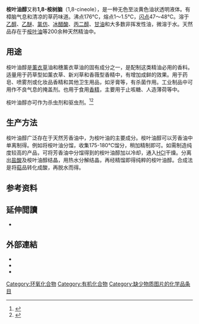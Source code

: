{{refimprove|time=2015-03-28T03:58:59+00:00}}
{{chembox
| Watchedfields = changed
| verifiedrevid = 443748863
| Name = 桉叶油醇
| ImageFile1 = Eucalyptol.png

| ImageName = Eucalyptol
| ImageFileL1 = Eucalyptol3D-3.png
| ImageFileR1 = Eucalyptol3D-4.png
| IUPACName = 1,3,3-trimethyl-2-oxabicyclo[2,2,2]octane<br />1,3,3-三甲基-2-氧杂二环[2,2,2]辛烷
| OtherNames = 萜烷;桉醚;桉树脑;桉油精;桉树醇;桉樹腦;薄荷烷;百千层醇;桉叶油素;桉叶油酚
|Section1={{Chembox Identifiers
| PubChem = 2758
| UNII_Ref = {{fdacite|correct|FDA}}
| UNII = RV6J6604TK
| KEGG_Ref = {{keggcite|correct|kegg}}
| KEGG = D04115
| InChI = 1/C10H18O/c1-9(2)8-4-6-10(3,11-9)7-5-8/h8H,4-7H2,1-3H3
| InChIKey = WEEGYLXZBRQIMU-UHFFFAOYAY
| ChEMBL_Ref = {{ebicite|correct|EBI}}
| ChEMBL = 485259
| StdInChI_Ref = {{stdinchicite|correct|chemspider}}
| StdInChI = 1S/C10H18O/c1-9(2)8-4-6-10(3,11-9)7-5-8/h8H,4-7H2,1-3H3
| StdInChIKey_Ref = {{stdinchicite|correct|chemspider}}
| StdInChIKey = WEEGYLXZBRQIMU-UHFFFAOYSA-N
| CASNo_Ref = {{cascite|correct|CAS}}
| CASNo = 470-82-6
| ChemSpiderID_Ref = {{chemspidercite|correct|chemspider}}
| ChemSpiderID = 2656
| DrugBank_Ref = {{drugbankcite|correct|drugbank}}
| DrugBank = DB03852
| ATCCode_prefix = R05
| ATCCode_suffix = CA13
| SMILES = O2C1(CCC(CC1)C2(C)C)C
}}
|Section2={{Chembox Properties
| Formula = C<sub>10</sub>H<sub>18</sub>O
| MolarMass = 154.249 g/mol
| ExactMass = 154.1357652 u
| Density = 0.9225 g/cm<sup>3</sup>
| MeltingPtC = 1.5
| Melting_notes =
| BoilingPtC = 176 - 177
| Boiling_notes =
  }}
}}

'''桉叶油醇'''又称'''1,8-桉树脑'''（1,8-cineole），是一种无色至淡黄色油状透明液体。有樟脑气息和清凉的草药味道。沸点176℃，熔点1～1.5℃，[[闪点|闪点]]47～48℃。溶于[[乙醇|乙醇]]、[[乙醚|乙醚]]、[[氯仿|氯仿]]、[[冰醋酸|冰醋酸]]、[[丙二醇|丙二醇]]、[[甘油|甘油]]和大多数非挥发性油，微溶于水。天然品存在于[[桉叶油|桉叶油]]等200余种天然精油中。

== 用途 ==
 
桉叶油醇是[[薰衣草|薰衣草]]油和穗薰衣草油的固有成分之一，是配制这类精油必用的香料。适量用于药草型如薰衣草、新刈草和香薇型香精中，有增加成鲜的效果。用于药皂、喷雾剂或化妆品香精和其他卫生用品，如牙膏等，有杀菌作用。工业制品中可用作不良气息的掩盖剂。也用于食用[[香精|香精]]，主要用于止咳糖、人造薄荷等中。

桉叶油醇亦可作为杀虫剂和驱虫剂。<ref>{{cite journal | author = Klocke, J. A.; Darlington, M. V.; Balandrin, M. F. | title = 8-Cineole (Eucalyptol), a Mosquito Feeding and Ovipositional Repellent from Volatile Oil of ''Hemizonia fitchii'' (Asteraceae) | journal = Journal of Chemical Ecology | volume = 13 | issue = 12 |date=December 1987 | doi = 10.1007/BF01012562 | pages = 2131 }}</ref><ref>{{cite journal | doi = 10.1603/033.046.0315 | author = Sfara, V.; Zerba, E. N.; Alzogaray, R. A. | title = Fumigant Insecticidal Activity and Repellent Effect of Five Essential Oils and Seven Monoterpenes on First-Instar Nymphs of ''[[Rhodnius_prolixus|Rhodnius prolixus]]'' | journal = [[Journal_of_Medical_Entomology|Journal of Medical Entomology]] | volume = 46 | issue = 3 | pages = 511–515 |date=May 2009 | pmid = 19496421 }}</ref>
== 生产方法 ==
 
桉叶油醇广泛存在于天然芳香油中，为桉叶油的主要成分。桉叶油醇可以芳香油中单离制得。例如将桉叶油分馏，收集175-180℃馏分，稍加精制即可。如需制造纯度较高的产品，可将芳香油中分馏得到的桉叶油醇加以冷却，通入[[HCI|HCI]]干燥。分离出[[盐酸|盐酸]]及桉叶油醇结晶，用热水分解结晶，再经精馏即得纯粹的桉叶油醇。合成法是将[[萜|萜]]品转化成酸，再脱水而得。

== 参考资料 ==
{{Reflist}}

==延伸閲讀==
{{refbegin}}
* {{cite book | last1 = Boland | first1 = D. J. | last2 = Brophy | first2 = J. J. | last3 = House | first3 = A. P. N. | title = Eucalyptus Leaf Oils: Use, Chemistry, Distillation and Marketing | year = 1991 | isbn = 0-909605-69-6 | publisher = Inkata Press | location = Melbourne }}
{{refend}}

==外部連結==
* {{cite web | url = http://www.botanical.com/botanical/mgmh/e/eucaly14.html | title = Eucalyptus | publisher = Botanical.com | accessdate = 2020-04-15 | archive-date = 2010-05-28 | archive-url = https://web.archive.org/web/20100528034214/http://botanical.com/botanical/mgmh/e/eucaly14.html | dead-url = no }}
* {{cite web | url = http://www.henriettesherbal.com/eclectic/bpc1911/eucalyptus_oleu.html | title = Oleum Eucalypti, B.P. Oil of Eucalyptus | work = Henriette's Herbal | accessdate = 2020-04-15 | archive-date = 2008-05-15 | archive-url = https://web.archive.org/web/20080515193623/http://www.henriettesherbal.com/eclectic/bpc1911/eucalyptus_oleu.html | dead-url = yes }}
* {{cite web | url = http://ptcl.chem.ox.ac.uk/MSDS/CI/1,8-cineole.html | title = MSDS – Safety data for eucalyptol | publisher = Oxford University Chemistry Department | access-date = 7 January 2008 | archive-url = https://web.archive.org/web/20071011144835/http://ptcl.chem.ox.ac.uk/MSDS/CI/1,8-cineole.html | archive-date = 11 October 2007}}
 
{{tsl|en|template:Non-timber forest products}}
{{tsl|en|template:Transient receptor potential channel modulators}}

[[Category:环氧化合物|Category:环氧化合物]]
[[Category:有机化合物|Category:有机化合物]]
[[Category:缺少物质图片的化学品条目|Category:缺少物质图片的化学品条目]]